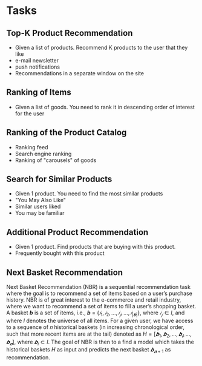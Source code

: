 # Tasks

## Top-K Product Recommendation

- Given a list of products. Recommend K products to the user that they like
- e-mail newsletter
- push notifications
- Recommendations in a separate window on the site

## Ranking of Items

- Given a list of goods. You need to rank it in descending order of interest for the user

## Ranking of the Product Catalog

- Ranking feed
- Search engine ranking
- Ranking of "carousels" of goods

## Search for Similar Products

- Given 1 product. You need to find the most similar products
- "You May Also Like"
- Similar users liked
- You may be familiar

## Additional Product Recommendation

- Given 1 product. Find products that are buying with this product.
- Frequently bought with this product

## Next Basket Recommendation

Next Basket Recommendation (NBR) is a sequential recommendation task where the goal is to recommend a set of items based on a user’s purchase history. NBR is of great interest to the e-commerce and retail industry, where we want to recommend a set of items to fill a user’s shopping basket. A basket ***b*** is a set of items, i.e., ***b*** = $\{𝑖_1,𝑖_2,\dots,𝑖_𝑗,\dots,𝑖_{|𝒃|}\}$, where $𝑖_𝑗 \in I$, and where $I$ denotes the universe of all items. For a given user, we have access to a sequence of 𝑛 historical baskets (in increasing chronological order, such that more recent items are at the tail) denoted as $H = [𝒃_1, 𝒃_2, \dots, 𝒃_𝒊 , \dots, 𝒃_𝒏]$, where $𝒃_i \subset I$. The goal of NBR is then to a find a model which takes the historical baskets $H$ as input and predicts the next basket $𝒃_{𝒏+1}$ as recommendation.
